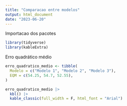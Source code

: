 ```yaml
---
title: "Comparacao entre modelos"
output: html_document
date: "2023-06-20"
---
```

Importacao dos pacotes
```r
library(tidyverse)
library(kableExtra)
```

Erro quadrático médio
```r
erro_quadratico_medio <- tibble(
  Modelo = c("Modelo 1", "Modelo 2", "Modelo 3"),
  EQM = c(54.25, 54.7, 52.55),
)
```


```r
erro_quadratico_medio |>
  kbl() |>
  kable_classic(full_width = F, html_font = "Arial")
```

